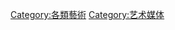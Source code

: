{{Catmore}}
{{Commons cat|Plastic arts}}

[[Category:各類藝術|Category:各類藝術]]
[[Category:艺术媒体|Category:艺术媒体]]